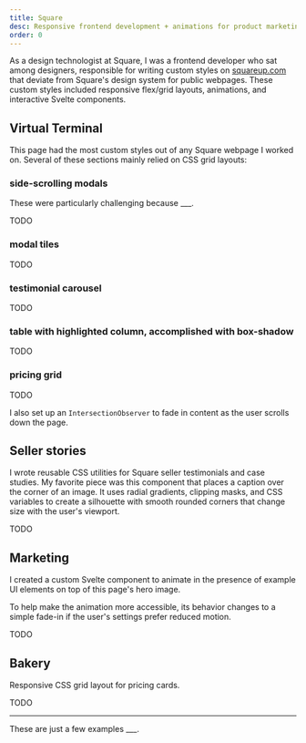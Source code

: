 ```yaml
---
title: Square
desc: Responsive frontend development + animations for product marketing pages
order: 0
---
```


As a design technologist at Square, I was a frontend developer who sat among designers, responsible for writing custom styles on [squareup.com](https://squareup.com/) that deviate from Square's design system for public webpages. These custom styles included responsive flex/grid layouts, animations, and interactive Svelte components.

## Virtual Terminal

This page had the most custom styles out of any Square webpage I worked on. Several of these sections mainly relied on CSS grid layouts:

### side-scrolling modals

These were particularly challenging because \_\_\_.

TODO

### modal tiles

TODO

### testimonial carousel

TODO

### table with highlighted column, accomplished with box-shadow

TODO

### pricing grid

TODO

I also set up an `IntersectionObserver` to fade in content as the user scrolls down the page.

## Seller stories

I wrote reusable CSS utilities for Square seller testimonials and case studies. My favorite piece was this component that places a caption over the corner of an image. It uses radial gradients, clipping masks, and CSS variables to create a silhouette with smooth rounded corners that change size with the user's viewport.

TODO

## Marketing

I created a custom Svelte component to animate in the presence of example UI elements on top of this page's hero image.

To help make the animation more accessible, its behavior changes to a simple fade-in if the user's settings prefer reduced motion.

TODO

## Bakery

Responsive CSS grid layout for pricing cards.

TODO

---

These are just a few examples \_\_\_.
